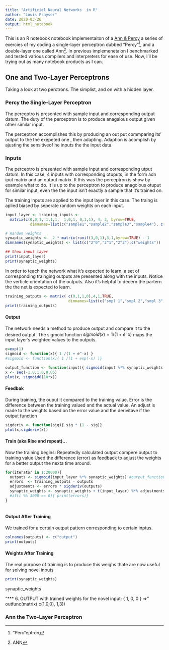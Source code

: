 ```yaml
--- 
title: "Artificial Neural Networks  in R"
author: "Louis Frayser"
date: 2020-03-26
output: html_notebook
---
```


This is an R notebook notebook implementaiton of a [Ann & Percy](https://github.com/louis-frayser/Ann-and-Percy#create-a-simple-neural-network-in-python-from-scratch) a series of exercies of my coding a single-layer perceptron dubbed "Percy"^["Perc"eptron], and a double-layer one called Ann^[ANN]. In previous implemenetaion I benchmarked and tested various compilers and interpreters for ease of use.  Now, I'll be trying out as many notebook products as I can.

## One and Two-Layer Perceptrons
Taking a look at two perctrons. The simplist, and on with a hidden layer.

### Percy the Single-Layer Perceptron
The perceptro is presented with sample input and corresponding  output datum.  The duty of the perceptron is to produce anagalous output given other similar input.

The perceptron accomplishes this by producing an out put commparing its' output to the the exepeted one , then adapting.  Adaption is acomplish by ajusting the sensitiveof he inputs the the input data.

<!--- 
NOTE: Code can be executed by pressing the run button or entering *Cntrl-Shft-Enter* in a code box.
-->
### Inputs
The perceptro is presented with sample input and corresponding  utput datum.  In this case, 4 inputs with corresponding otuputs, in the form adn iput matrix and an output matrix.  It this was the perceptron is show by example what to do.  It is up to the perceptron to produce anagolous otuput for similar input, even the the input isn't exactly a sample that it's trained on.

The training inputs are applied to the input layer in this case. The traing is aplied biased by seperate random weights on each input.

<!--  NOTE
I'm getting a */bin/sh: ---: command not found* message.  RStudio seems to trying to execute this whole fiel as a chell script.  Adding #! /usr/bin/R to the top fixes that, but then that gives an ugly title :D
Clear that error message (click the [x]) before publishing.
-->

```r
input_layer <- training_inputs <- 
  matrix(c(0,0,1, 1,1,1,  1,0,1, 0,1,1), 4, 3, byrow=TRUE,
           dimnames=list(c("sample1","sample2","sample3","sample4"), c("2^2","2^1","2^0")))

# Random weights
synaptic_weights <-  2 * matrix(runif(3,0,1),3,1,byrow=TRUE) - 1
dimnames(synaptic_weights) <- list(c("2^0","2^1","2^2"),c("weights"))

## Show input layer
print(input_layer)
print(synaptic_weights)
```

In order to teach the network what it's expected to learn, a set of corresponding trainging outputs are presented along with the inputs. Notice the verticle orientation of the outputs.  Also it's helpful to decern the partern the the net is expected to learn.
```r
training_outputs <- matrix( c(0,1,1,0),4,1,TRUE,
                            dimnames=list(c("smpl 1","smpl 2","smpl 3","smpl 4"),c("trn out"))) 
print(training_outputs)
```
#### Output
The network needs a method to produce output and compare it to the desired output. The sigmoid function $sigmoid(x) = 1/(1+e^-x)$ maps the input layer's weighted values to the outputs.

```r
e=exp(1)
sigmoid <- function(x){ 1 /(1 + e^-x) }
#sigmoid <- function(x){ 1 /(1 + exp(-x) )}

output_function <- function(input){ sigmoid(input %*% synaptic_weights) }
x <- seq(-1.0,1.0,0.05)
plot(x, sigmoid0(10*x))
```
#### Feedbak
During training, the ouput it compared to the training value.  Error is the difference between the training valued and the actual value.  An adjust is made to the weights based on the error value and the derivitave if the output function
```r
sigderiv <- function(sig){ sig * (1 - sig)}
plot(x,sigderiv(x))
```
#### Train (aka Rise and repeat)...
Now the training begins:
Repeatedly calculated output
compere output to training value
Used the difference (error) as feedback to adjust the weights for a better output the nexta time around.

```r

for(iterator in 1:20000){
  outputs <- sigmoid(input_layer %*% synaptic_weights) #output_function(input_layer)
  errors  <- training_outputs - outputs
  adjustments <- errors * sigderiv(outputs)
  synaptic_weights <- synaptic_weights + t(input_layer) %*% adjustments
  #if(i %% 3000 == 0){ print(errors)}
}
 
```
 

#### Output  After Training
We trained for a certain output pattern corresponding to certain inptus.
```r
colnames(outputs) <- c("output")
print(outputs)

```

#### Weights After Training
The real purpose of training is to produce this weighs thate are now useful for solving novel inputs 
```r
print(synaptic_weights)

```
synaptic_weights

"*** 6. OUTPUT with trained weights for the novel input: { 1, 0, 0 } => "
outfunc(matrix( c(1,0,0), 1,3))

### Ann the Two-Layer Perceptron
